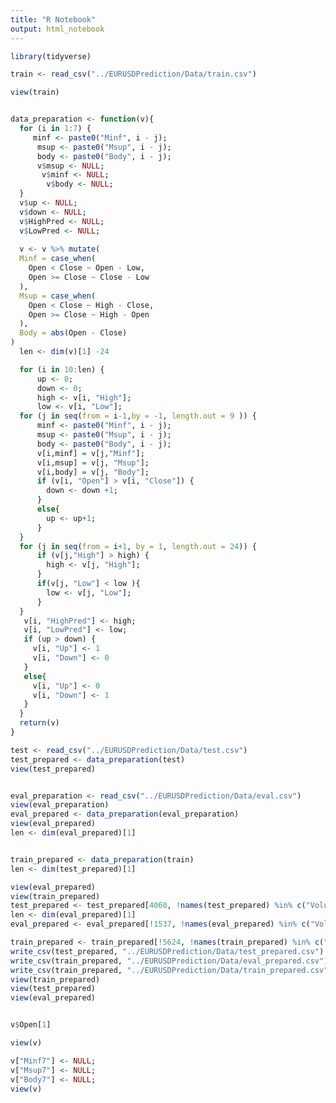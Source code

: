 ```yaml
---
title: "R Notebook"
output: html_notebook
---
```


```r
library(tidyverse)
```


```r
train <- read_csv("../EURUSDPrediction/Data/train.csv")
```


```r
view(train)
```


```r

```

```r
data_preparation <- function(v){
  for (i in 1:7) {
     minf <- paste0("Minf", i - j);
      msup <- paste0("Msup", i - j);
      body <- paste0("Body", i - j);
      v$msup <- NULL;
       v$minf <- NULL;
        v$body <- NULL;
  }
  v$up <- NULL;
  v$down <- NULL;
  v$HighPred <- NULL;
  v$LowPred <- NULL;
  
  v <- v %>% mutate(
  Minf = case_when(
    Open < Close ~ Open - Low,
    Open >= Close ~ Close - Low
  ),
  Msup = case_when(
    Open < Close ~ High - Close,
    Open >= Close ~ High - Open
  ),
  Body = abs(Open - Close)
)
  len <- dim(v)[1] -24

  for (i in 10:len) {
      up <- 0;
      down <- 0;
      high <- v[i, "High"];
      low <- v[i, "Low"];
  for (j in seq(from = i-1,by = -1, length.out = 9 )) {
      minf <- paste0("Minf", i - j);
      msup <- paste0("Msup", i - j);
      body <- paste0("Body", i - j);
      v[i,minf] = v[j,"Minf"];
      v[i,msup] = v[j, "Msup"];
      v[i,body] = v[j, "Body"];
      if (v[i, "Open"] > v[i, "Close"]) {
        down <- down +1;
      }
      else{
        up <- up+1;
      }
  }
  for (j in seq(from = i+1, by = 1, length.out = 24)) {
      if (v[j,"High"] > high) {
        high <- v[j, "High"];
      }
      if(v[j, "Low"] < low ){
        low <- v[j, "Low"];
      }
  }
   v[i, "HighPred"] <- high;
   v[i, "LowPred"] <- low;
   if (up > down) {
     v[i, "Up"] <- 1
     v[i, "Down"] <- 0
   }
   else{
     v[i, "Up"] <- 0
     v[i, "Down"] <- 1
   }
  }
  return(v)
}

```


```r
test <- read_csv("../EURUSDPrediction/Data/test.csv")
test_prepared <- data_preparation(test)
view(test_prepared)


eval_preparation <- read_csv("../EURUSDPrediction/Data/eval.csv")
view(eval_preparation)
eval_prepared <- data_preparation(eval_preparation)
view(eval_prepared)
len <- dim(eval_prepared)[1]


train_prepared <- data_preparation(train)
len <- dim(test_prepared)[1]

view(eval_prepared)
view(train_prepared)
test_prepared <- test_prepared[4060, !names(test_prepared) %in% c("Volume", "Adj Close")]
len <- dim(eval_prepared)[1]
eval_prepared <- eval_prepared[!1537, !names(eval_prepared) %in% c("Volume", "Adj Close")]

train_prepared <- train_prepared[!5624, !names(train_prepared) %in% c("Volume", "Adj Close")]
write_csv(test_prepared, "../EURUSDPrediction/Data/test_prepared.csv")
write_csv(train_prepared, "../EURUSDPrediction/Data/eval_prepared.csv")
write_csv(train_prepared, "../EURUSDPrediction/Data/train_prepared.csv")
view(train_prepared)
view(test_prepared)
view(eval_prepared)
```


```r

```


```r
v$Open[1]
```


```r

view(v)
```


```r
v["Minf7"] <- NULL;
v["Msup7"] <- NULL;
v["Body7"] <- NULL;
view(v)
```

